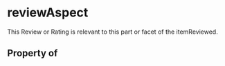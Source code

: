 # reviewAspect

This Review or Rating is relevant to this part or facet of the itemReviewed.

## Property of



